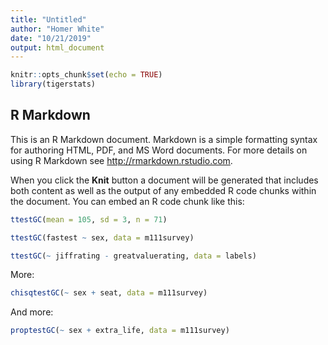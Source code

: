 ```yaml
---
title: "Untitled"
author: "Homer White"
date: "10/21/2019"
output: html_document
---
```


```r
knitr::opts_chunk$set(echo = TRUE)
library(tigerstats)
```

## R Markdown

This is an R Markdown document. Markdown is a simple formatting syntax for authoring HTML, PDF, and MS Word documents. For more details on using R Markdown see <http://rmarkdown.rstudio.com>.

When you click the **Knit** button a document will be generated that includes both content as well as the output of any embedded R code chunks within the document. You can embed an R code chunk like this:

```r
ttestGC(mean = 105, sd = 3, n = 71)
```


```r
ttestGC(fastest ~ sex, data = m111survey)
```

```r
ttestGC(~ jiffrating - greatvaluerating, data = labels)
```


More:

```r
chisqtestGC(~ sex + seat, data = m111survey)
```

And more:

```r
proptestGC(~ sex + extra_life, data = m111survey)
```

